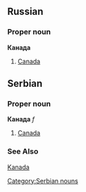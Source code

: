 ==Russian==
===Proper noun===
'''Канада'''
#[[Canada]]

==Serbian==
===Proper noun===
'''Канада''' ''f''
#[[Canada]]

===See Also===
[[Kanada]]
[[Category:Serbian nouns]]